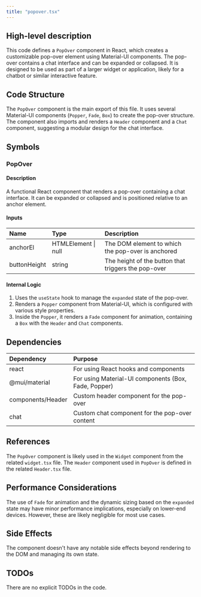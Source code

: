 ```yaml
---
title: "popover.tsx"
---
```


## High-level description
This code defines a `PopOver` component in React, which creates a customizable pop-over element using Material-UI components. The pop-over contains a chat interface and can be expanded or collapsed. It is designed to be used as part of a larger widget or application, likely for a chatbot or similar interactive feature.

## Code Structure
The `PopOver` component is the main export of this file. It uses several Material-UI components (`Popper`, `Fade`, `Box`) to create the pop-over structure. The component also imports and renders a `Header` component and a `Chat` component, suggesting a modular design for the chat interface.

## Symbols

### PopOver
#### Description
A functional React component that renders a pop-over containing a chat interface. It can be expanded or collapsed and is positioned relative to an anchor element.

#### Inputs
| Name | Type | Description |
|:-----|:-----|:------------|
| anchorEl | HTMLElement \| null | The DOM element to which the pop-over is anchored |
| buttonHeight | string | The height of the button that triggers the pop-over |

#### Internal Logic
1. Uses the `useState` hook to manage the `expanded` state of the pop-over.
2. Renders a `Popper` component from Material-UI, which is configured with various style properties.
3. Inside the `Popper`, it renders a `Fade` component for animation, containing a `Box` with the `Header` and `Chat` components.

## Dependencies
| Dependency | Purpose |
|:-----------|:--------|
| react | For using React hooks and components |
| @mui/material | For using Material-UI components (Box, Fade, Popper) |
| components/Header | Custom header component for the pop-over |
| chat | Custom chat component for the pop-over content |

## References
The `PopOver` component is likely used in the `Widget` component from the related `widget.tsx` file. The `Header` component used in `PopOver` is defined in the related `Header.tsx` file.

## Performance Considerations
The use of `Fade` for animation and the dynamic sizing based on the `expanded` state may have minor performance implications, especially on lower-end devices. However, these are likely negligible for most use cases.

## Side Effects
The component doesn't have any notable side effects beyond rendering to the DOM and managing its own state.

## TODOs
There are no explicit TODOs in the code.